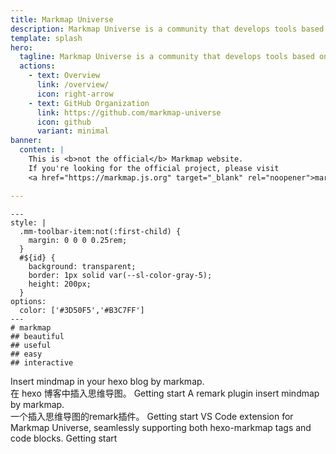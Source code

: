 ```yaml
---
title: Markmap Universe
description: Markmap Universe is a community that develops tools based on Markmap.
template: splash
hero:
  tagline: Markmap Universe is a community that develops tools based on <a href="https://markmap.js.org" target="_blank">Markmap</a>.
  actions:
    - text: Overview
      link: /overview/
      icon: right-arrow
    - text: GitHub Organization
      link: https://github.com/markmap-universe
      icon: github
      variant: minimal
banner:
  content: |
    This is <b>not the official</b> Markmap website.
    If you're looking for the official project, please visit 
    <a href="https://markmap.js.org" target="_blank" rel="noopener">markmap.js.org</a>.

---
```



```markmap
---
style: |
  .mm-toolbar-item:not(:first-child) {
    margin: 0 0 0 0.25rem;
  }
  #${id} {
    background: transparent;
    border: 1px solid var(--sl-color-gray-5);
    height: 200px;
  }
options:
  color: ['#3D50F5','#B3C7FF']
---
# markmap
## beautiful
## useful
## easy
## interactive
```

<CardGrid>
	<Card title="hexo-markmap" icon="document">
		Insert mindmap in your hexo blog by markmap.<br/>在 hexo 博客中插入思维导图。
		<CardReadmore href="/hexo-markmap/">Getting start</CardReadmore>
	</Card>
	<Card title="remark-markmap" icon="document">
		A remark plugin insert mindmap by markmap.<br/>一个插入思维导图的remark插件。
		<CardReadmore href="/remark-markmap/">Getting start</CardReadmore>
	</Card>
  	<Card title="VS Code Markmap Universe" icon="github">
    VS Code extension for Markmap Universe,
    seamlessly supporting both hexo-markmap tags and code blocks.
		<CardReadmore href="https://github.com/markmap-universe/vscode-markmap-universe">Getting start</CardReadmore>
	</Card>
</CardGrid>
